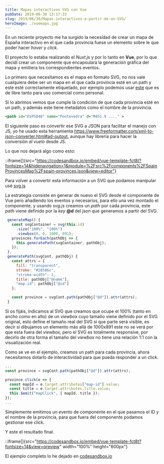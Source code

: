 ```yaml
---
title: Mapas interactivos SVG con Vue
pubDate: 2019-06-30 13:17:33
slug: 2019/06/30/Mapas-interactivos-a-partir-de-un-SVG/
heroImage: ./vuemaps.jpg
---
```


En un reciente proyecto me ha surgido la necesidad de crear un mapa de España interactivo en el que cada provincia fuese un elemento sobre le que poder hacer _hover_ y _click_.

El proyecto lo estaba realizando el _Nuxt.js_ y por lo tanto en **Vue**, por lo que decidí crear un componente que encapsulara la generación gráfica del mapa y emitiera los correspondientes eventos.

Lo primero que necesitamos es el mapa en formato SVG, no nos vale cualquiera debe ser un mapa en el que cada provincia esté en un path y este esté correctamente etiquetado, por ejemplo podemos usar [este](https://simplemaps.com/resources/svg-es) que es de libre tanto para uso comercial como personal.

Si lo abrimos vemos que cumple la condición de que cada provincia esté en un path, y además este tiene metadatos como el nombre de la provincia.

```xml
<path id="ESP5840" name="Pontevedra" d="M451.9 ...." >
```

El siguiente paso es convertir ese SVG a JSON para facilitar el manejo con JS, yo he usado esta herramienta https://www.freeformatter.com/xml-to-json-converter.html#ad-output, aunque hay librería para hacer la conversión _al vuelo_ desde JS.

Lo que nos dejará algo como esto:

::iframe[]{src="https://codesandbox.io/embed/vue-template-fct8t?fontsize=14&hidenavigation=1&module=%2Fsrc%2Fcomponents%2FSpainProvincesMap%2Fspain-provinces.json&view=editor"}

Para volver a convertir esta información a un SVG que podamos manipular usé [svg.js](https://svgjs.com/)

La estrategia consiste en generar de nuevo el SVG desde el componente de Vue pero añadiendo los eventos y necesarios, para ello una vez montado el componente, y usando _svg.js_ creamos un _path_ por cada provincia, este _path_ viene definido por la _key_ **@d** del json que generamos a partir del SVG.

```js
 generateMap() {
   const svgContainer = svg(this.id)
     .size("100%", "100%")
     .viewbox(0, 0, 1000, 891);
   provinces.forEach(pathObj => {
     this.generatePath(svgContainer, pathObj);
   });
 },
 generatePath(svgCont, pathObj) {
   const attrs = {
     fill: "transparent",
     stroke: "#28586c",
     "stroke-width": 1,
     title: pathObj["@name"],
     "map-id": pathObj["@id"]
   };

   const province = svgCont.path(pathObj["@d"]).attr(attrs);
 }
```

Si os fijáis, indicamos al SVG que creamos que ocupe el 100% (tanto en ancho como en alto) de un _viewbox_ cuyo tamaño viene definido por el SVG original, esto define el tamaño real del SVG si que parte será visible, es decir si dibujamos un elemento más allá de 1000x891 este no se verá por que esta fuera del _viewbox_, pero el SVG es totalmente responsive, por decirlo de otra forma el tamaño del _viewbox_ no tiene una relación 1:1 con la visualización real.

Como se ve en el ejemplo, creamos un path para cada provincia, ahora necesitamos dotarlo de interactividad para que pueda responder a un click.

```js
...
const province = svgCont.path(pathObj["@d"]).attr(attrs);

province.click(e => {
  const mapId = e.target.attributes["map-id"].value;
  const title = e.target.attributes.title.value;
  this.$emit("mapClick", { mapId, title });
});
...
```

Simplemente emitimos un evento de componente en el que pasamos el ID y el nombre de la provincia, para que fuera del componente podamos gestionar ese click.

Y este el resultado final.

::iframe[]{src="https://codesandbox.io/embed/vue-template-fct8t?fontsize=14&view=preview" width="100%" height="600px"}

El ejemplo completo lo he dejado en [codesandbox.io](https://codesandbox.io/s/spainmapcomponent-fct8t)
